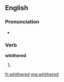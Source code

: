 ==English==

===Pronunciation===
* {{homophones|withered}}

===Verb===
'''whithered'''

# {{obsolete}} {{past of|[[whitherer]]}}

[[fr:whithered]]
[[mg:whithered]]